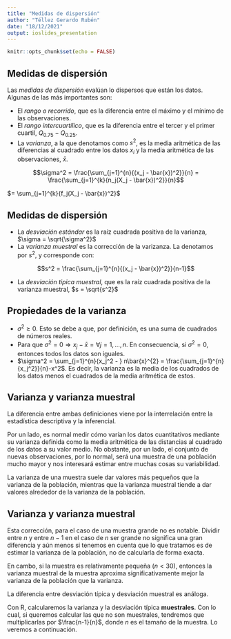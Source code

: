 ---
title: "Medidas de dispersión"
author: "Téllez Gerardo Rubén"
date: "18/12/2021"
output: ioslides_presentation
---

```{r setup, include=FALSE}
knitr::opts_chunk$set(echo = FALSE)
```

## Medidas de dispersión

Las _medidas de dispersión_ evalúan lo dispersos que están los datos. Algunas de las más importantes son:

+ El _rango o recorrido_, que es la diferencia entre el máximo y el mínimo de las observaciones.
+ El _rango intercuartílico_, que es la diferencia entre el tercer y el primer cuartil, $Q_{0.75} - Q_{0.25}$.
+ La _varianza_, a la que denotamos como $s^2$, es la media aritmética de las diferencias al cuadrado entre los datos $x_i$ y la media aritmética de las observaciones, $\bar{x}$.


$$\sigma^2 = \frac{\sum_{j=1}^{n}{(x_j - \bar{x})^2}}{n} = \frac{\sum_{j=1}^{k}{n_j(X_j - \bar{x})^2}}{n}$$

$= \sum_{j=1}^{k}{f_j(X_j - \bar{x})^2}$

## Medidas de dispersión

+ La _desviación estándar_ es la raíz cuadrada positiva de la varianza, $\sigma = \sqrt{\sigma^2}$
+ La _varianza muestral_ es la corrección de la varizanza. La denotamos por $s^2$, y corresponde con:

$$s^2 = \frac{\sum_{j=1}^{n}{(x_j - \bar{x})^2}}{n-1}$$

+ La _desviación tipica muestral_, que es la raíz cuadrada positiva de la varianza muestral, $s = \sqrt{s^2}$

## Propiedades de la varianza

+ $\sigma ^2 \ge 0$. Esto se debe a que, por definición, es una suma de cuadrados de números reales.
+ Para que $\sigma^2 = 0 \Longrightarrow x_j - \bar{x} = \forall j = 1, \dots, n$. En consecuencia, si $\sigma^{2} = 0$, entonces todos los datos son iguales.
+ $\sigma^2 = \sum_{j=1}^{n}{x_j^2 - } n\bar{x}^{2} = \frac{\sum_{j=1}^{n} {x_j^2}}{n}-x^2$. Es decir, la varianza es la media de los cuadrados de los datos menos el cuadrados de la media aritmética de estos.

## Varianza y varianza muestral

La diferencia entre ambas definiciones viene por la interrelación entre la estadística descriptiva y la inferencial.

Por un lado, es normal medir cómo varían los datos cuantitativos mediante su varianza definida como la media aritmética de las distancias al cuadrado de los datos a su valor medio. No obstante, por un lado, el conjunto de nuevas observaciones, por lo normal, será una muestra de una población mucho mayor y nos interesará estimar entre muchas cosas su variabilidad.

La varianza de una muestra suele dar valores más pequeños que la varianza de la población, mientras que la varianza muestral tiende a dar valores alrededor de la varianza de la población.

## Varianza y varianza muestral

Esta corrección, para el caso de una muestra grande no es notable. Dividir entre $n$ y entre $n-1$ en el caso de $n$ ser grande no significa una gran diferencia y aún menos si tenemos en cuenta que lo que tratamos es de estimar la varianza de la población, no de calcularla de forma exacta.

En cambo, si la muestra es relativamente pequeña ($n < 30$), entonces la varianza muestral de la muestra aproxima significativamente mejor la varianza de la población que la varianza.

La diferencia entre desviación típica y desviación muestral es análoga.

Con R, calcularemos la varianza y la desviación típica __muestrales__. Con lo cual, si queremos calcular las que no son muestrales, tendremos que multiplicarlas por $\frac{n-1}{n}$, donde $n$ es el tamaño de la muestra. Lo veremos a continuación.






